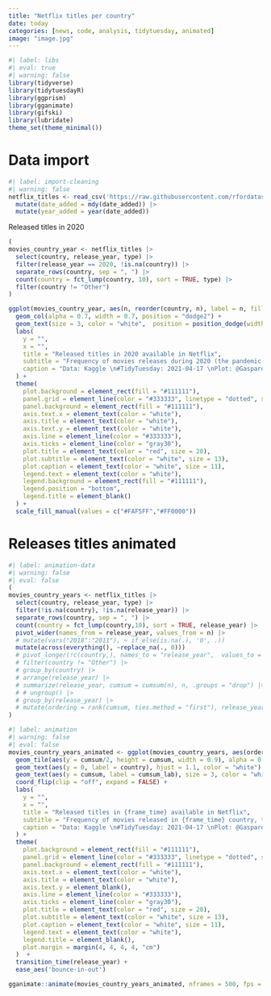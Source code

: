 ```yaml
---
title: "Netflix titles per country"
date: today
categories: [news, code, analysis, tidytuesday, animated]
image: "image.jpg"
---
```



```r
#| label: libs
#| eval: true
#| warning: false
library(tidyverse)
library(tidytuesdayR)
library(ggprism)
library(gganimate)
library(gifski)
library(lubridate)
theme_set(theme_minimal())
```

# Data import

```r
#| label: import-cleaning
#| warning: false
netflix_titles <- read_csv('https://raw.githubusercontent.com/rfordatascience/tidytuesday/master/data/2021/2021-04-20/netflix_titles.csv') |>
  mutate(date_added = mdy(date_added)) |>
  mutate(year_added = year(date_added))
```


Released titles in 2020

```r
(
movies_country_year <- netflix_titles |> 
  select(country, release_year, type) |> 
  filter(release_year == 2020, !is.na(country)) |> 
  separate_rows(country, sep = ", ") |> 
  count(country = fct_lump(country, 10), sort = TRUE, type) |> 
  filter(country != "Other")
)
```

```r
ggplot(movies_country_year, aes(n, reorder(country, n), label = n, fill = type)) +
  geom_col(alpha = 0.7, width = 0.7, position = "dodge2") +
  geom_text(size = 3, color = "white",  position = position_dodge(width = 0.8), hjust = -1) +
  labs(
    y = "",
    x = "",
    title = "Released titles in 2020 available in Netflix",
    subtitle = "Frequency of movies releases during 2020 (the pandemic) per country, that are available in Netflix \n(Date do not correspond to Netflix release, but to the movies theirselves)",
    caption = "Data: Kaggle \n#TidyTuesday: 2021-04-17 \nPlot: @Gaspardelanoche"
  ) +
  theme(
    plot.background = element_rect(fill = "#111111"),
    panel.grid = element_line(color = "#333333", linetype = "dotted", size = 0.2),
    panel.background = element_rect(fill = "#111111"),
    axis.text.x = element_text(color = "white"),
    axis.title = element_text(color = "white"),
    axis.text.y = element_text(color = "white"),
    axis.line = element_line(color = "#333333"),
    axis.ticks = element_line(color = "gray30"),
    plot.title = element_text(color = "red", size = 20),
    plot.subtitle = element_text(color = "white", size = 13),
    plot.caption = element_text(color = "white", size = 11),
    legend.text = element_text(color = "white"),
    legend.background = element_rect(fill = "#111111"),
    legend.position = "bottom",
    legend.title = element_blank()
  ) +
  scale_fill_manual(values = c("#FAF5FF","#FF0000"))
```

# Releases titles animated

```r
#| label: animation-data
#| warning: false
#| eval: false
(
movies_country_years <- netflix_titles |> 
  select(country, release_year, type) |> 
  filter(!is.na(country), !is.na(release_year)) |> 
  separate_rows(country, sep = ", ") |> 
  count(country = fct_lump(country,10), sort = TRUE, release_year) |> 
  pivot_wider(names_from = release_year, values_from = n) |>
  # mutate(vars("2018":"2011"), ~ if_else(is.na(.), '0', .))
  mutate(across(everything(), ~replace_na(., 0)))
  # pivot_longer(!c(country,), names_to = "release_year",  values_to = "n") |> 
  # filter(country != "Other") |> 
  # group_by(country) |> 
  # arrange(release_year) |>
  # summarize(release_year, cumsum = cumsum(n), n, .groups = "drop") |>
  # # ungroup() |> 
  # group_by(release_year) |> 
  # mutate(ordering = rank(cumsum, ties.method = "first"), release_year = as.integer(release_year), cumsum_lab = as.character(cumsum))
)
```


```r
#| label: animation
#| warning: false
#| eval: false
movies_country_years_animated <- ggplot(movies_country_years, aes(ordering, group = country)) +
  geom_tile(aes(y = cumsum/2, height = cumsum, width = 0.9), alpha = 0.5, fill = "red") +
  geom_text(aes(y = 0, label = country), hjust = 1.1, color = "white") +
  geom_text(aes(y = cumsum, label = cumsum_lab), size = 3, color = "white", hjust = -0.5) +
  coord_flip(clip = "off", expand = FALSE) +  
  labs(
    y = "",
    x = "",
    title = "Released titles in {frame_time} available in Netflix",
    subtitle = "Frequency of movies released in {frame_time} country, that are available in Netflix \n(Date do not correspond to Netflix release, but to the movies theirselves)",
    caption = "Data: Kaggle \n#TidyTuesday: 2021-04-17 \nPlot: @Gaspardelanoche"
  ) +
  theme(
    plot.background = element_rect(fill = "#111111"),
    panel.grid = element_line(color = "#333333", linetype = "dotted", size = 0.2),
    panel.background = element_rect(fill = "#111111"),
    axis.text.x = element_text(color = "white"),
    axis.title = element_text(color = "white"),
    axis.text.y = element_blank(),
    axis.line = element_line(color = "#333333"),
    axis.ticks = element_line(color = "gray30"),
    plot.title = element_text(color = "red", size = 20),
    plot.subtitle = element_text(color = "white", size = 13),
    plot.caption = element_text(color = "white", size = 11),
    legend.text = element_text(color = "white"),
    legend.title = element_blank(),
    plot.margin = margin(4, 4, 4, 4, "cm")
  )  +
  transition_time(release_year) +
  ease_aes('bounce-in-out')

gganimate::animate(movies_country_years_animated, nframes = 500, fps = 10, width = 800, height = 800, end_pause = 25)

```

